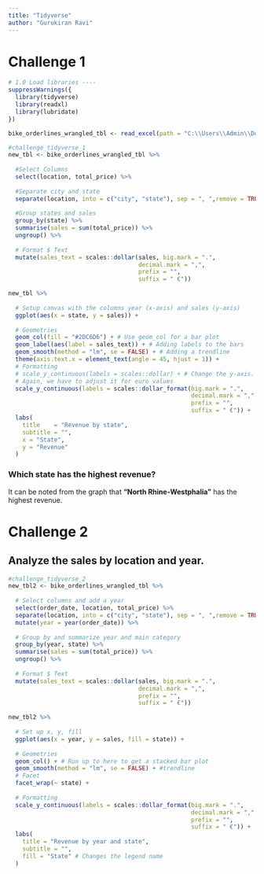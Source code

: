 ```yaml
---
title: "Tidyverse"
author: "Gurukiran Ravi"
---
```


# Challenge 1

```r
# 1.0 Load libraries ----
suppressWarnings({
  library(tidyverse)
  library(readxl)
  library(lubridate)
})

bike_orderlines_wrangled_tbl <- read_excel(path = "C:\\Users\\Admin\\Documents\\GitHub\\ss23-bdsb-Gurukiran4\\bike_data_main\\bike_orderlines.xlsx")

#challenge_tidyverse_1
new_tbl <- bike_orderlines_wrangled_tbl %>%
  
  #Select Columns
  select(location, total_price) %>%
  
  #Separate city and state
  separate(location, into = c("city", "state"), sep = ", ",remove = TRUE)  %>%
  
  #Group states and sales
  group_by(state) %>%
  summarise(sales = sum(total_price)) %>%
  ungroup() %>%
  
  # Format $ Text
  mutate(sales_text = scales::dollar(sales, big.mark = ".", 
                                     decimal.mark = ",", 
                                     prefix = "", 
                                     suffix = " €"))

new_tbl %>%
  
  # Setup canvas with the columns year (x-axis) and sales (y-axis)
  ggplot(aes(x = state, y = sales)) +
  
  # Geometries
  geom_col(fill = "#2DC6D6") + # Use geom_col for a bar plot
  geom_label(aes(label = sales_text)) + # Adding labels to the bars
  geom_smooth(method = "lm", se = FALSE) + # Adding a trendline
  theme(axis.text.x = element_text(angle = 45, hjust = 1)) +
  # Formatting
  # scale_y_continuous(labels = scales::dollar) + # Change the y-axis. 
  # Again, we have to adjust it for euro values
  scale_y_continuous(labels = scales::dollar_format(big.mark = ".", 
                                                    decimal.mark = ",", 
                                                    prefix = "", 
                                                    suffix = " €")) +
  labs(
    title    = "Revenue by state",
    subtitle = "",
    x = "State",
    y = "Revenue"
  )

```
### Which state has the highest revenue?

It can be noted from the graph that **"North Rhine-Westphalia"** has the highest revenue.

# Challenge 2

## Analyze the sales by location and year. 

```r
#challenge_tidyverse_2
new_tbl2 <- bike_orderlines_wrangled_tbl %>%
  
  # Select columns and add a year
  select(order_date, location, total_price) %>%
  separate(location, into = c("city", "state"), sep = ", ",remove = TRUE)  %>%
  mutate(year = year(order_date)) %>%
  
  # Group by and summarize year and main category
  group_by(year, state) %>%
  summarise(sales = sum(total_price)) %>%
  ungroup() %>%
  
  # Format $ Text
  mutate(sales_text = scales::dollar(sales, big.mark = ".", 
                                     decimal.mark = ",", 
                                     prefix = "", 
                                     suffix = " €"))

new_tbl2 %>%
  
  # Set up x, y, fill
  ggplot(aes(x = year, y = sales, fill = state)) +
  
  # Geometries
  geom_col() + # Run up to here to get a stacked bar plot
  geom_smooth(method = "lm", se = FALSE) + #trendline
  # Facet
  facet_wrap(~ state) +
  
  # Formatting
  scale_y_continuous(labels = scales::dollar_format(big.mark = ".", 
                                                    decimal.mark = ",", 
                                                    prefix = "", 
                                                    suffix = " €")) +
  labs(
    title = "Revenue by year and state",
    subtitle = "",
    fill = "State" # Changes the legend name
  )
  
```